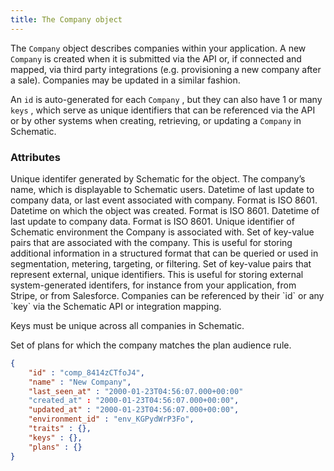 ```yaml
---
title: The Company object
---
```


The `Company` object describes companies within your application. A new `Company` is created when it is submitted via the API or, if connected and mapped, via third party integrations (e.g. provisioning a new company after a sale). Companies may be updated in a similar fashion.

An `id` is auto-generated for each `Company` , but they can also have 1 or many `keys` , which serve as unique identifiers that can be referenced via the API or by other systems when creating, retrieving, or updating a `Company` in Schematic.

### Attributes

<ParamField path="id" type="string">
Unique identifer generated by Schematic for the object.
</ParamField>

<ParamField path="name" type="string">
The company’s name, which is displayable to Schematic users.
</ParamField>

<ParamField path="lastSeenAt" type="datetime">
Datetime of last update to company data, or last event associated with company. Format is ISO 8601.
</ParamField>

<ParamField path="createdAt" type="datetime">
Datetime on which the object was created. Format is ISO 8601.
</ParamField>

<ParamField path="updatedAt" type="datetime">
Datetime of last update to company data. Format is ISO 8601.
</ParamField>

<ParamField path="environmentId" type="string">
Unique identifier of Schematic environment the Company is associated with.
</ParamField>

<ParamField path="traits" type="dictionary">
Set of key-value pairs that are associated with the company. This is useful for storing additional information in a structured format that can be queried or used in segmentation, metering, targeting, or filtering.
</ParamField>

<ParamField path="keys" type="dictionary">
Set of key-value pairs that represent external, unique identifiers. This is useful for storing external system-generated identifers, for instance from your application, from Stripe, or from Salesforce. Companies can be referenced by their `id` or any `key` via the Schematic API or integration mapping.

Keys must be unique across all companies in Schematic.
</ParamField>

<ParamField path="plans" type="dictionary">
Set of plans for which the company matches the plan audience rule.
</ParamField>

<Aside>

```json Response
{
	"id" : "comp_8414zCTfoJ4",	
	"name" : "New Company",
	"last_seen_at" : "2000-01-23T04:56:07.000+00:00"  
	"created_at" : "2000-01-23T04:56:07.000+00:00",
	"updated_at" : "2000-01-23T04:56:07.000+00:00",
	"environment_id" : "env_KGPydWrP3Fo",
	"traits" : {},
	"keys" : {},
	"plans" : {}
}
```

</Aside>
